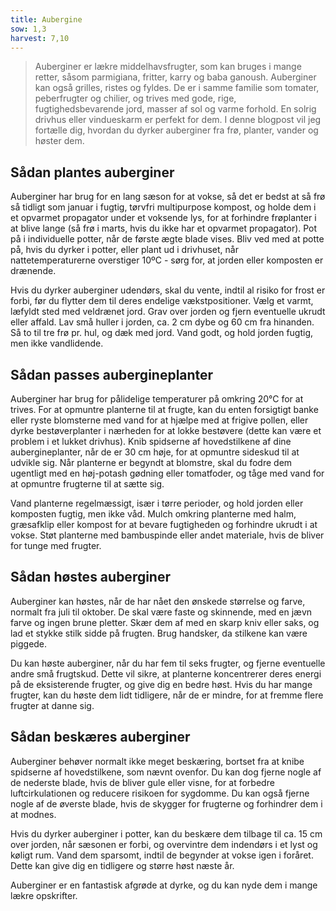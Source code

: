 ```yaml
---
title: Aubergine
sow: 1,3
harvest: 7,10
---
```


> Auberginer er lækre middelhavsfrugter, som kan bruges i mange retter, såsom parmigiana, fritter, karry og baba ganoush. Auberginer kan også grilles, ristes og fyldes. De er i samme familie som tomater, peberfrugter og chilier, og trives med gode, rige, fugtighedsbevarende jord, masser af sol og varme forhold. En solrig drivhus eller vindueskarm er perfekt for dem. I denne blogpost vil jeg fortælle dig, hvordan du dyrker auberginer fra frø, planter, vander og høster dem.

## Sådan plantes auberginer

Auberginer har brug for en lang sæson for at vokse, så det er bedst at så frø så tidligt som januar i fugtig, tørvfri multipurpose kompost, og holde dem i et opvarmet propagator under et voksende lys, for at forhindre frøplanter i at blive lange (så frø i marts, hvis du ikke har et opvarmet propagator). Pot på i individuelle potter, når de første ægte blade vises. Bliv ved med at potte på, hvis du dyrker i potter, eller plant ud i drivhuset, når nattetemperaturerne overstiger 10ºC - sørg for, at jorden eller komposten er drænende.

Hvis du dyrker auberginer udendørs, skal du vente, indtil al risiko for frost er forbi, før du flytter dem til deres endelige vækstpositioner. Vælg et varmt, læfyldt sted med veldrænet jord. Grav over jorden og fjern eventuelle ukrudt eller affald. Lav små huller i jorden, ca. 2 cm dybe og 60 cm fra hinanden. Så to til tre frø pr. hul, og dæk med jord. Vand godt, og hold jorden fugtig, men ikke vandlidende.

## Sådan passes aubergineplanter

Auberginer har brug for pålidelige temperaturer på omkring 20°C for at trives. For at opmuntre planterne til at frugte, kan du enten forsigtigt banke eller ryste blomsterne med vand for at hjælpe med at frigive pollen, eller dyrke bestøverplanter i nærheden for at lokke bestøvere (dette kan være et problem i et lukket drivhus). Knib spidserne af hovedstilkene af dine aubergineplanter, når de er 30 cm høje, for at opmuntre sideskud til at udvikle sig. Når planterne er begyndt at blomstre, skal du fodre dem ugentligt med en høj-potash gødning eller tomatfoder, og tåge med vand for at opmuntre frugterne til at sætte sig.

Vand planterne regelmæssigt, især i tørre perioder, og hold jorden eller komposten fugtig, men ikke våd. Mulch omkring planterne med halm, græsafklip eller kompost for at bevare fugtigheden og forhindre ukrudt i at vokse. Støt planterne med bambuspinde eller andet materiale, hvis de bliver for tunge med frugter.

## Sådan høstes auberginer

Auberginer kan høstes, når de har nået den ønskede størrelse og farve, normalt fra juli til oktober. De skal være faste og skinnende, med en jævn farve og ingen brune pletter. Skær dem af med en skarp kniv eller saks, og lad et stykke stilk sidde på frugten. Brug handsker, da stilkene kan være piggede.

Du kan høste auberginer, når du har fem til seks frugter, og fjerne eventuelle andre små frugtskud. Dette vil sikre, at planterne koncentrerer deres energi på de eksisterende frugter, og give dig en bedre høst. Hvis du har mange frugter, kan du høste dem lidt tidligere, når de er mindre, for at fremme flere frugter at danne sig.

## Sådan beskæres auberginer

Auberginer behøver normalt ikke meget beskæring, bortset fra at knibe spidserne af hovedstilkene, som nævnt ovenfor. Du kan dog fjerne nogle af de nederste blade, hvis de bliver gule eller visne, for at forbedre luftcirkulationen og reducere risikoen for sygdomme. Du kan også fjerne nogle af de øverste blade, hvis de skygger for frugterne og forhindrer dem i at modnes.

Hvis du dyrker auberginer i potter, kan du beskære dem tilbage til ca. 15 cm over jorden, når sæsonen er forbi, og overvintre dem indendørs i et lyst og køligt rum. Vand dem sparsomt, indtil de begynder at vokse igen i foråret. Dette kan give dig en tidligere og større høst næste år.

Auberginer er en fantastisk afgrøde at dyrke, og du kan nyde dem i mange lækre opskrifter.
